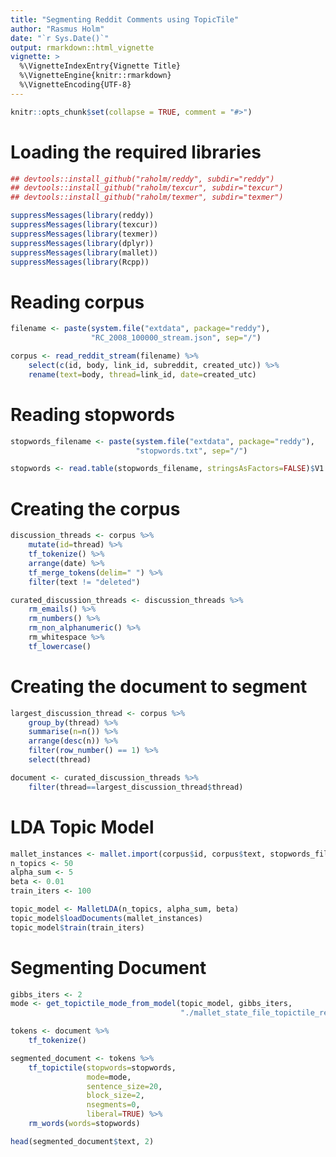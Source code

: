 ```yaml
---
title: "Segmenting Reddit Comments using TopicTile"
author: "Rasmus Holm"
date: "`r Sys.Date()`"
output: rmarkdown::html_vignette
vignette: >
  %\VignetteIndexEntry{Vignette Title}
  %\VignetteEngine{knitr::rmarkdown}
  %\VignetteEncoding{UTF-8}
---
```


```r
knitr::opts_chunk$set(collapse = TRUE, comment = "#>")
```

# Loading the required libraries
```r
## devtools::install_github("raholm/reddy", subdir="reddy")
## devtools::install_github("raholm/texcur", subdir="texcur")
## devtools::install_github("raholm/texmer", subdir="texmer")

suppressMessages(library(reddy))
suppressMessages(library(texcur))
suppressMessages(library(texmer))
suppressMessages(library(dplyr))
suppressMessages(library(mallet))
suppressMessages(library(Rcpp))
```

# Reading corpus

```r
filename <- paste(system.file("extdata", package="reddy"),
                  "RC_2008_100000_stream.json", sep="/")

corpus <- read_reddit_stream(filename) %>%
    select(c(id, body, link_id, subreddit, created_utc)) %>%
    rename(text=body, thread=link_id, date=created_utc)
```

# Reading stopwords

```r
stopwords_filename <- paste(system.file("extdata", package="reddy"),
                            "stopwords.txt", sep="/")

stopwords <- read.table(stopwords_filename, stringsAsFactors=FALSE)$V1
```

# Creating the corpus

```r
discussion_threads <- corpus %>%
    mutate(id=thread) %>%
    tf_tokenize() %>%
    arrange(date) %>%
    tf_merge_tokens(delim=" ") %>%
    filter(text != "deleted")

curated_discussion_threads <- discussion_threads %>%
    rm_emails() %>%
    rm_numbers() %>%
    rm_non_alphanumeric() %>%
    rm_whitespace %>%
    tf_lowercase()
```

# Creating the document to segment

```r
largest_discussion_thread <- corpus %>%
    group_by(thread) %>%
    summarise(n=n()) %>%
    arrange(desc(n)) %>%
    filter(row_number() == 1) %>%
    select(thread)

document <- curated_discussion_threads %>%
    filter(thread==largest_discussion_thread$thread)
```

# LDA Topic Model

```r
mallet_instances <- mallet.import(corpus$id, corpus$text, stopwords_filename)
n_topics <- 50
alpha_sum <- 5
beta <- 0.01
train_iters <- 100

topic_model <- MalletLDA(n_topics, alpha_sum, beta)
topic_model$loadDocuments(mallet_instances)
topic_model$train(train_iters)
```

# Segmenting Document

```r
gibbs_iters <- 2
mode <- get_topictile_mode_from_model(topic_model, gibbs_iters,
                                      "./mallet_state_file_topictile_reddit_vignette_tmp.txt")

tokens <- document %>%
    tf_tokenize()

segmented_document <- tokens %>%
    tf_topictile(stopwords=stopwords,
                 mode=mode,
                 sentence_size=20,
                 block_size=2,
                 nsegments=0,
                 liberal=TRUE) %>%
    rm_words(words=stopwords)

head(segmented_document$text, 2)
```
